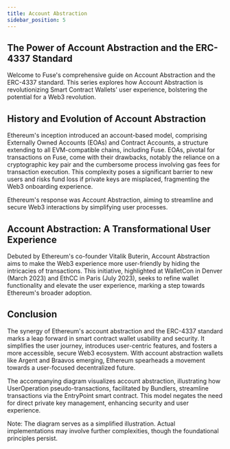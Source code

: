 ```yaml
---
title: Account Abstraction
sidebar_position: 5
---
```


## The Power of Account Abstraction and the ERC-4337 Standard

Welcome to Fuse's comprehensive guide on Account Abstraction and the ERC-4337 standard. This series explores how Account Abstraction is revolutionizing Smart Contract Wallets' user experience, bolstering the potential for a Web3 revolution.

## History and Evolution of Account Abstraction

Ethereum's inception introduced an account-based model, comprising Externally Owned Accounts (EOAs) and Contract Accounts, a structure extending to all EVM-compatible chains, including Fuse. EOAs, pivotal for transactions on Fuse, come with their drawbacks, notably the reliance on a cryptographic key pair and the cumbersome process involving gas fees for transaction execution. This complexity poses a significant barrier to new users and risks fund loss if private keys are misplaced, fragmenting the Web3 onboarding experience.

Ethereum's response was Account Abstraction, aiming to streamline and secure Web3 interactions by simplifying user processes.

## Account Abstraction: A Transformational User Experience

Debuted by Ethereum's co-founder Vitalik Buterin, Account Abstraction aims to make the Web3 experience more user-friendly by hiding the intricacies of transactions. This initiative, highlighted at WalletCon in Denver (March 2023) and EthCC in Paris (July 2023), seeks to refine wallet functionality and elevate the user experience, marking a step towards Ethereum's broader adoption.

## Conclusion

The synergy of Ethereum's account abstraction and the ERC-4337 standard marks a leap forward in smart contract wallet usability and security. It simplifies the user journey, introduces user-centric features, and fosters a more accessible, secure Web3 ecosystem. With account abstraction wallets like Argent and Braavos emerging, Ethereum spearheads a movement towards a user-focused decentralized future.

The accompanying diagram visualizes account abstraction, illustrating how UserOperation pseudo-transactions, facilitated by Bundlers, streamline transactions via the EntryPoint smart contract. This model negates the need for direct private key management, enhancing security and user experience.

Note: The diagram serves as a simplified illustration. Actual implementations may involve further complexities, though the foundational principles persist.